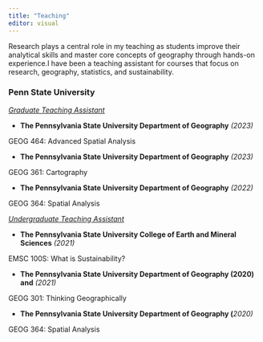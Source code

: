```yaml
---
title: "Teaching"
editor: visual
---
```


Research plays a central role in my teaching as students improve their analytical skills and master core concepts of geography through hands-on experience.I have been a teaching assistant for courses that focus on research, geography, statistics, and sustainability.

### **Penn State University**

[*Graduate Teaching Assistant*]{.underline}

-   **The Pennsylvania State University Department of Geography** *(2023)*

GEOG 464: Advanced Spatial Analysis

-   **The Pennsylvania State University Department of Geography** *(2023)*

GEOG 361: Cartography

-   **The Pennsylvania State University Department of Geography** *(2022)*

GEOG 364: Spatial Analysis

[*Undergraduate Teaching Assistant*]{.underline}

-   **The Pennsylvania State University College of Earth and Mineral Sciences** *(2021)*

EMSC 100S: What is Sustainability?

-   **The Pennsylvania State University Department of Geography (2020) and** *(2021)*

GEOG 301: Thinking Geographically

-   **The Pennsylvania State University Department of Geography (***2020)*

GEOG 364: Spatial Analysis
